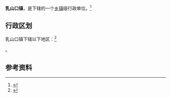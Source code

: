 {{中国乡级行政区|37/10/83/101/000}}

'''乳山口镇'''，是{{PRC admin/fullname|37/10/83/101/000|3}}下辖的一个[[乡镇|乡镇]]级行政单位。<ref>{{PRC admin/ref sgc|{{PRC admin/parent|37/10/83/101/000}}}}</ref>

== 行政区划 ==

乳山口镇下辖以下地区：<ref>{{PRC admin/ref sgc|37/10/83/101/000}}</ref>

{{PRC admin/children|37/10/83/101/000}}。

== 参考资料 ==

{{reflist}}

{{行政区划小作品}}
{{PRC admin/navcat|37/10/83/101/000}}
